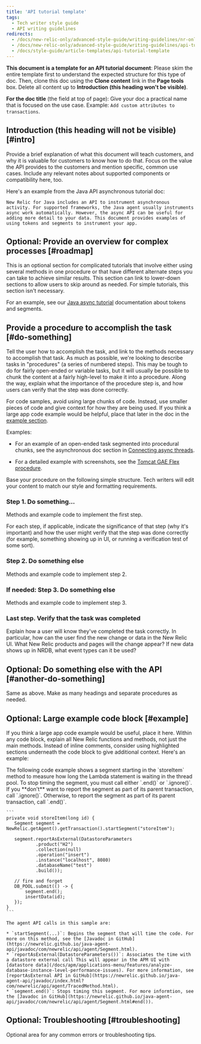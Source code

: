 ```yaml
---
title: 'API tutorial template'
tags:
  - Tech writer style guide
  - API writing guidelines
redirects:
  - /docs/new-relic-only/advanced-style-guide/writing-guidelines/nr-only-api-tutorial-template
  - /docs/new-relic-only/advanced-style-guide/writing-guidelines/api-tutorial-template
  - /docs/style-guide/article-templates/api-tutorial-template
---
```


**This document is a template for an API tutorial document**: Please skim the entire template first to understand the expected structure for this type of doc. Then, clone this doc using the **Clone content** link in the **Page tools** box. Delete all content up to **Introduction (this heading won't be visible)**.

**For the doc title** (the field at top of page): Give your doc a practical name that is focused on the use case. Example: `Add custom attributes to transactions`.

## Introduction (this heading will not be visible) [#intro]

Provide a brief explanation of what this document will teach customers, and why it is valuable for customers to know how to do that. Focus on the value the API provides to the customers and mention specific, common use cases. Include any relevant notes about supported components or compatibility here, too.

Here's an example from the Java API asynchronous tutorial doc:

```
New Relic for Java includes an API to instrument asynchronous activity. For supported frameworks, the Java agent usually instruments async work automatically. However, the async API can be useful for adding more detail to your data. This document provides examples of using tokens and segments to instrument your app.
```

## Optional: Provide an overview for complex processes [#roadmap]

This is an optional section for complicated tutorials that involve either using several methods in one procedure or that have different alternate steps you can take to achieve similar results. This section can link to lower-down sections to allow users to skip around as needed. For simple tutorials, this section isn't necessary.

For an example, see our [Java async tutorial](/docs/apm/agents/java-agent/async-instrumentation/java-agent-api-asynchronous-applications) documentation about tokens and segments.

## Provide a procedure to accomplish the task [#do-something]

Tell the user how to accomplish the task, and link to the methods necessary to accomplish that task. As much as possible, we're looking to describe tasks in "procedures" (a series of numbered steps). This may be tough to do for fairly open-ended or variable tasks, but it will usually be possible to chunk the content at a fairly high-level to make it into a procedure. Along the way, explain what the importance of the procedure step is, and how users can verify that the step was done correctly.

For code samples, avoid using large chunks of code. Instead, use smaller pieces of code and give context for how they are being used. If you think a large app code example would be helpful, place that later in the doc in the [example section](#example).

Examples:

* For an example of an open-ended task segmented into procedural chunks, see the asynchronous doc section in [Connecting async threads](/docs/agents/java-agent/async-instrumentation/java-agent-api-asynchronous-applications#tokens).

* For a detailed example with screenshots, see the [Tomcat GAE Flex procedure](/docs/apm/agents/java-agent/additional-installation/install-new-relic-java-agent-gae-flexible-environment/#tomcat-example).

Base your procedure on the following simple structure. Tech writers will edit your content to match our style and formatting requirements.

### Step 1. Do something...

Methods and example code to implement the first step.

For each step, if applicable, indicate the significance of that step (why it's important) and how the user might verify that the step was done correctly (for example, something showing up in UI, or running a verification test of some sort).

### Step 2. Do something else

Methods and example code to implement step 2.

### If needed: Step 3. Do something else

Methods and example code to implement step 3.

### Last step. Verify that the task was completed

Explain how a user will know they've completed the task correctly. In particular, how can the user find the new change or data in the New Relic UI. What New Relic products and pages will the change appear? If new data shows up in NRDB, what event types can it be used?

## Optional: Do something else with the API [#another-do-something]

Same as above. Make as many headings and separate procedures as needed.

## Optional: Large example code block [#example]

If you think a large app code example would be useful, place it here. Within any code block, explain all New Relic functions and methods, not just the main methods. Instead of inline comments, consider using highlighted sections underneath the code block to give additional context. Here's an example:

<CollapserGroup>
  <Collapser
    id="code-example"
    title="Code block example"
  >
    The following code example shows a segment starting in the `storeItem` method to measure how long the Lambda statement is waiting in the thread pool. To stop timing the segment, you must call either `.end()` or `.ignore()`. If you **don't** want to report the segment as part of its parent transaction, call `.ignore()`. Otherwise, to report the segment as part of its parent transaction, call `.end()`.

    ```
    private void storeItem(long id) {
       Segment segment = NewRelic.getAgent().getTransaction().startSegment("storeItem");

       segment.reportAsExternal(DatastoreParameters
               .product("H2")
               .collection(null)
               .operation("insert")
               .instance("localhost", 8080)
               .databaseName("test")
               .build());

       // fire and forget
       DB_POOL.submit(() -> {
           segment.end();
           insertData(id);
       });
    }
    ```

    The agent API calls in this sample are:

    * `startSegment(...)`: Begins the segment that will time the code. For more on this method, see the [Javadoc in GitHub](https://newrelic.github.io/java-agent-api/javadoc/com/newrelic/api/agent/Segment.html).
    * `reportAsExternal(DatastoreParameters())`: Associates the time with a datastore external call This will appear in the APM UI with [datastore data](/docs/apm/applications-menu/features/analyze-database-instance-level-performance-issues). For more information, see [reportAsExternal API in GitHub](https://newrelic.github.io/java-agent-api/javadoc/index.html?com/newrelic/api/agent/TracedMethod.html).
    * `segment.end()`: Stops timing this segment. For more informtion, see the [Javadoc in GitHub](https://newrelic.github.io/java-agent-api/javadoc/com/newrelic/api/agent/Segment.html#end()).
  </Collapser>
</CollapserGroup>

## Optional: Troubleshooting [#troubleshooting]

Optional area for any common errors or troubleshooting tips.
